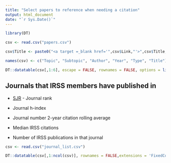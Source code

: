 ---
title: "Select papers to reference when needing a citation"
output: html_document
date: "`r Sys.Date()`"
---

```{r, echo = FALSE, warning=FALSE, message = FALSE}
library(DT)

csv <- read.csv("papers.csv")

csv$Title <- paste0("<a target =_blank href='",csv$Link,"'>",csv$Title,"</a>")

names(csv) <- c("Topic", "Subtopic", "Author", "Year", "Type", "Title")

DT::datatable(csv[,1:6], escape = FALSE, rownames = FALSE, options = list(pageLength = 15))
```

## Journals that IRSS members have published in

* [SJR](SCImago Journal Rank) - Journal rank

* Journal h-index

* Journal number 2-year citation rolling average

* Median IRSS citations

* Number of IRSS publications in that journal

```{r, echo = FALSE, warning=FALSE, message = FALSE}

csv <- read.csv("journal_list.csv")

DT::datatable(csv[,1:ncol(csv)], rownames = FALSE,extensions = 'FixedColumns', options = list(pageLength = 15,autowidth = TRUE))
```